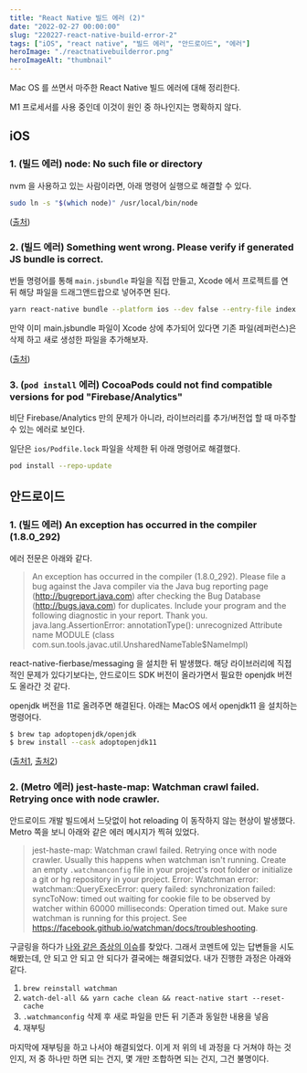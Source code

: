 ```yaml
---
title: "React Native 빌드 에러 (2)"
date: "2022-02-27 00:00:00"
slug: "220227-react-native-build-error-2"
tags: ["iOS", "react native", "빌드 에러", "안드로이드", "에러"]
heroImage: "./reactnativebuilderror.png"
heroImageAlt: "thumbnail"
---
```


Mac OS 를 쓰면서 마주한 React Native 빌드 에러에 대해 정리한다.

M1 프로세서를 사용 중인데 이것이 원인 중 하나인지는 명확하지 않다.

## iOS

### 1. (빌드 에러) node: No such file or directory

nvm 을 사용하고 있는 사람이라면, 아래 명령어 실행으로 해결할 수 있다.

```bash
sudo ln -s "$(which node)" /usr/local/bin/node
```

([출처](https://stackoverflow.com/a/66874780))

### 2. (빌드 에러) Something went wrong. Please verify if generated JS bundle is correct.

번들 명령어를 통해 `main.jsbundle` 파일을 직접 만들고, Xcode 에서 프로젝트를 연 뒤 해당 파일을 드래그앤드랍으로 넣어주면 된다.

```bash
yarn react-native bundle --platform ios --dev false --entry-file index.js --bundle-output ios/main.jsbundle
```

만약 이미 main.jsbundle 파일이 Xcode 상에 추가되어 있다면 기존 파일(레퍼런스)은 삭제 하고 새로 생성한 파일을 추가해보자.

([출처](https://github.com/Microsoft/react-native-code-push/issues/1066#issuecomment-340233140))

### 3. (`pod install` 에러) CocoaPods could not find compatible versions for pod "Firebase/Analytics"

비단 Firebase/Analytics 만의 문제가 아니라, 라이브러리를 추가/버전업 할 때 마주할 수 있는 에러로 보인다.

일단은 `ios/Podfile.lock` 파일을 삭제한 뒤 아래 명령어로 해결했다.

```sh
pod install --repo-update
```

## 안드로이드

### 1. (빌드 에러) An exception has occurred in the compiler (1.8.0_292)

에러 전문은 아래와 같다.

> An exception has occurred in the compiler (1.8.0_292). Please file a bug against the Java compiler via the Java bug reporting page (http://bugreport.java.com) after checking the Bug Database (http://bugs.java.com) for duplicates. Include your program and the following diagnostic in your report. Thank you.
> java.lang.AssertionError: annotationType(): unrecognized Attribute name MODULE (class com.sun.tools.javac.util.UnsharedNameTable$NameImpl)

react-native-fierbase/messaging 을 설치한 뒤 발생했다. 해당 라이브러리에 직접적인 문제가 있다기보다는, 안드로이드 SDK 버전이 올라가면서 필요한 openjdk 버전도 올라간 것 같다.

openjdk 버전을 11로 올려주면 해결된다. 아래는 MacOS 에서 openjdk11 을 설치하는 명령어다.

```bash
$ brew tap adoptopenjdk/openjdk
$ brew install --cask adoptopenjdk11
```

([출처1](https://github.com/invertase/react-native-firebase/issues/5909), [출처2](https://apple.stackexchange.com/questions/349454/how-can-i-upgrade-my-mac-to-openjdk-11-using-homebrew))

### 2. (Metro 에러) jest-haste-map: Watchman crawl failed. Retrying once with node crawler.

안드로이드 개발 빌드에서 느닷없이 hot reloading 이 동작하지 않는 현상이 발생했다. Metro 쪽을 보니 아래와 같은 에러 메시지가 찍혀 있었다.

> jest-haste-map: Watchman crawl failed. Retrying once with node crawler.
> Usually this happens when watchman isn't running. Create an empty `.watchmanconfig` file in your project's root folder or initialize a git or hg repository in your project.
> Error: Watchman error: watchman::QueryExecError: query failed: synchronization failed: syncToNow: timed out waiting for cookie file to be observed by watcher within 60000 milliseconds: Operation timed out. Make sure watchman is running for this project. See https://facebook.github.io/watchman/docs/troubleshooting.

구글링을 하다가 [나와 같은 증상의 이슈](https://github.com/facebook/draft-js/issues/2183)를 찾았다. 그래서 코멘트에 있는 답변들을 시도해봤는데, 안 되고 안 되고 안 되다가 결국에는 해결되었다. 내가 진행한 과정은 아래와 같다.

1. `brew reinstall watchman`
2. `watch-del-all && yarn cache clean && react-native start --reset-cache`
3. `.watchmanconfig` 삭제 후 새로 파일을 만든 뒤 기존과 동일한 내용을 넣음
4. 재부팅

마지막에 재부팅을 하고 나서야 해결되었다. 이게 저 위의 네 과정을 다 거쳐야 하는 것인지, 저 중 하나만 하면 되는 건지, 몇 개만 조합하면 되는 건지, 그건 불명이다.
